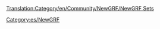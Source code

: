 [[Translation:Category/en/Community/NewGRF/NewGRF Sets]]

{{en/Bilingual box| Es
| Una lista de artículos sobre conjuntos de gráficos (sets) [[es/Manual/NewGRF|NewGRF]].
| ''A list of [[en/Manual/NewGRF]] set articles.''}}

[[Category:es/NewGRF]]